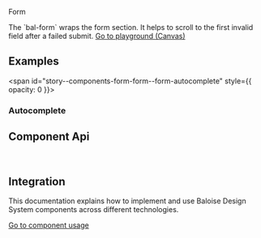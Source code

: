 
<bal-doc-banner id="story--components-form-form--basic" >Form</bal-doc-banner>

<bal-doc-lead>
  The `bal-form` wraps the form section. It helps to scroll to the first invalid field after a failed submit.
</bal-doc-lead>

<Canvas>
  <Story id="components-form-form--basic" />
</Canvas>


<bal-doc-app>
  <bal-button-group class="mb-large" position="center">
    <a class="button is-info is-outlined" href="?path=/story/components-form-form--basic">
      Go to playground (Canvas)
    </a>
    <bal-doc-code-sandbox framework="angular" template={exampleHtml} component={exampleTs}></bal-doc-code-sandbox>
    <bal-doc-code-sandbox framework="html" template={exampleHtml} component={exampleTs}></bal-doc-code-sandbox>
  </bal-button-group>
</bal-doc-app>

## Examples

<span id="story--components-form-form--form-autocomplete" style={{ opacity: 0 }}></span>

### Autocomplete

<Canvas>
  <Story id="components-form-form--form-autocomplete" />
</Canvas>

## Component Api

<Description markdown={readme} />

<br />

## Integration

This documentation explains how to implement and use Baloise Design System components across different technologies.

<a class="button is-primary" href="?path=/docs/development-components--page">
  Go to component usage
</a>


<Description markdown={testing} />

<bal-doc-github link="/components/form/bal-form/stories/bal-form.docs.mdx"></bal-doc-github>
